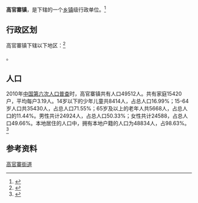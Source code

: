{{中国乡级行政区|37/01/81/114/000}}

'''高官寨镇'''，是{{PRC admin/fullname|37/01/81/114/000|3}}下辖的一个[[乡镇|乡镇]]级行政单位。<ref>{{PRC admin/ref sgc|{{PRC admin/parent|37/01/81/114/000}}}}</ref>

== 行政区划 ==

高官寨镇下辖以下地区：<ref>{{PRC admin/ref sgc|37/01/81/114/000}}</ref>

{{PRC admin/children|37/01/81/114/000}}。
== 人口 ==

2010年[[中国第六次人口普查|中国第六次人口普查]]时，高官寨镇共有人口49512人。共有家庭15420户，平均每户3.19人。14岁以下的少年儿童共8414人，占总人口16.99%；15-64岁人口共35430人，占总人口71.55%；65岁及以上的老年人共5668人，占总人口的11.44%。男性共计24924人，占总人口50.33%；女性共计24588，占总人口49.66%。本地居住的人口中，拥有本地户籍的人口为48834人，占98.63%。<ref name="人口普查2010">{{cite web| url =http://www.yearbookchina.com/navipage-n2013030152000017.html| title =《中国2010年人口普查分乡、镇、街道资料》| author =中国国务院人口普查办公室、中国国家统计局人口就业统计司等| year =2010| website =统计年鉴分享平台| page =表15 山东省乡、镇、街道人口| format =收费| access-date =2018-07-19| archive-url =https://web.archive.org/web/20180719084356/http://www.yearbookchina.com/navipage-n2013030152000017.html| archive-date =2018-07-19| dead-url =yes}}</ref>

== 参考资料 ==

{{reflist}}

{{行政区划小作品}}
{{PRC admin/navcat|37/01/81/114/000}}

[[Category:高官寨街道|]]